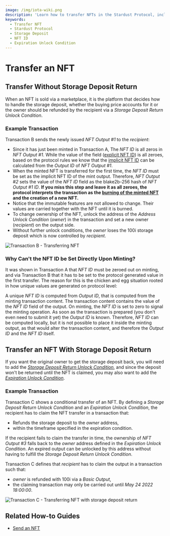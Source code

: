 ```yaml
---
image: /img/iota-wiki.png
description: 'Learn how to transfer NFTs in the Stardust Protocol, including transferring without storage deposit return and with storage deposit return.'
keywords:
  - Transfer NFT
  - Stardust Protocol
  - Storage Deposit
  - NFT ID
  - Expiration Unlock Condition
---
```



# Transfer an NFT

## Transfer Without Storage Deposit Return

When an NFT is sold via a marketplace, it is the platform that decides how to handle the storage deposit, whether the buying
price accounts for it or the owner should be refunded by the recipient via a _Storage Deposit Return Unlock Condition_.

### Example Transaction

Transaction B sends the newly issued _NFT Output #1_ to the _recipient_:

- Since it has just been minted in Transaction A, The _NFT ID_ is all zeros in _NFT Output #1_. While the value of the
  field ([explicit NFT ID](https://wiki.iota.org/shimmer/tips/tips/TIP-0018/tip-0018.md#additional-transaction-semantic-validation-rules-3))
  is all zeroes, based on the protocol rules we know that the [implicit NFT ID](https://wiki.iota.org/shimmer/tips/tips/TIP-0018/tip-0018.md#additional-transaction-semantic-validation-rules-3)
  can be calculated from the _Output ID_ of _NFT Output #1_.
- When the minted NFT is transferred for the first time, the _NFT ID_ must be set as the implicit NFT ID of the mint
  output. Therefore, _NFT Output #2_ sets the value of the _NFT ID_ field as the blake2b-256 hash of _NFT Output #1 ID_.
  **If you miss this step and leave it as all zeroes, the protocol interprets the transaction as the
  [burning of the minted NFT](burn.mdx) and the creation of a new NFT.**
- Notice that the immutable features are not allowed to change. Their values are carried together with the NFT until
  it is burned.
- To change ownership of the NFT, unlock the address of the _Address Unlock Condition_ (_owner_) in the transaction and
  set a new owner (_recipient_) on the output side.
- Without further unlock conditions, the _owner_ loses the 100i storage deposit which is now controlled by _recipient_.

![Transaction B - Transferring NFT](/img/stardust_explanations/stardust_ledger_anatomy/nft_transaction/tx_B.svg)

### Why Can't the NFT ID be Set Directly Upon Minting?

It was shown in Transaction A that _NFT ID_ must be zeroed out on minting, and via Transaction B that it has to be set to
the protocol generated value in the first transfer. The reason for this is the chicken and egg situation rooted in how
unique values are generated on protocol level:

A unique _NFT ID_ is computed from _Output ID_, that is computed from the minting transaction content. The transaction
content contains the value of the _NFT ID_ field of the output. On minting, the _NFT ID_ is set to zero to signal the
minting operation. As soon as the transaction is prepared (you don't even need to submit it yet) the _Output ID_ is
known. Therefore, _NFT ID_ can be computed locally, but it is not possible to place it inside the minting output, as
that would alter the transaction content, and therefore the _Output ID_ and the _NFT ID_ itself.

## Transfer an NFT With Storage Deposit Return

If you want the original owner to get the storage deposit back, you will need to add the
[_Storage Deposit Return Unlock Condition_](../output-unlock-conditions/storage-deposit-return.mdx), and since the deposit
won't be returned until the NFT is claimed, you may also want to add the
[_Expiration Unlock Condition_](../output-unlock-conditions/expiration.mdx).

### Example Transaction

Transaction C shows a conditional transfer of an NFT. By defining a _Storage Deposit Return Unlock Condition_ and an
_Expiration Unlock Condition_, the recipient has to claim the NFT transfer in a transaction that:

- Refunds the storage deposit to the _owner_ address,
- within the timeframe specified in the expiration condition.

If the recipient fails to claim the transfer in time, the ownership of _NFT Output #3_ falls back to the _owner_
address defined in the _Expiration Unlock Condition_. An expired output can be unlocked by this address without having
to fulfill the _Storage Deposit Return Unlock Condition_.

Transaction C defines that _recipient_ has to claim the output in a transaction such that:

- _owner_ is refunded with 100i via a _Basic Output_,
- the claiming transaction may only be carried out until _May 24 2022 18:00:00_.

![Transaction C - Transferring NFT with storage deposit return](/img/stardust_explanations/stardust_ledger_anatomy/nft_transaction/tx_C.svg)

## Related How-to Guides

- [Send an NFT](/iota-sdk/how-tos/nfts/send-nft/)

